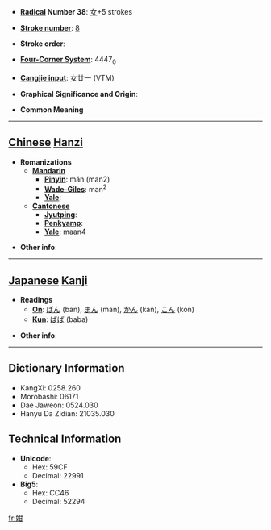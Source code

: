 * '''[[Wiktionary:Chinese radical index| Radical]] Number 38''': [[Wiktionary:Chinese radical index 女|女]]+5 strokes

* '''[[Wiktionary:Chinese total strokes index|Stroke number]]''': [[Wiktionary:Chinese total strokes index 8|8]]

* '''Stroke order''': 

* '''[[Wiktionary:Chinese four corner index|Four-Corner System]]''': 4447<sub>0</sub>

* '''[[Wiktionary:Chinese Cangjie index|Cangjie input]]''': 女廿一 (VTM)

* '''Graphical Significance and Origin''': 

* '''Common Meaning'''

----

== [[Chinese]] [[Hanzi]] ==

* '''Romanizations'''
** '''[[Mandarin]]'''
*** '''[[Pinyin]]''': mán (man2)
*** '''[[Wade-Giles]]''': man<sup>2</sup>
*** '''[[Yale]]''': 
** '''[[Cantonese]]'''
*** '''[[Jyutping]]''':
*** '''[[Penkyamp]]''': 
*** '''[[Yale]]''': maan4

* '''Other info''': 

----

== [[Japanese]] [[Kanji]] ==

* '''Readings'''
** '''[[On]]''': [[ばん]] (ban), [[まん]] (man), [[かん]] (kan), [[こん]] (kon)
** '''[[Kun]]''': [[ばば]] (baba)

* '''Other info''':  

----

== Dictionary Information ==

* KangXi: 0258.260
* Morobashi: 06171
* Dae Jaweon: 0524.030
* Hanyu Da Zidian: 21035.030

== Technical Information ==

* '''Unicode''':
** Hex: 59CF
** Decimal: 22991
* '''Big5''':
** Hex: CC46
** Decimal: 52294

[[fr:姏]]